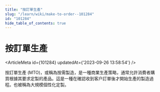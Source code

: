 ```yaml
---
title: "按訂單生產"
slug: "/learn/wiki/make-to-order--101284"
id: "101284"
hide_table_of_contents: true
---
```



# 按訂單生產

<ArticleMeta id={101284} updatedAt={'2023-09-26 13:58:54'} />
<div className='border-solid border-b border-t-0 my-4 border-[var(--ifm-color-gray-300)]' />

按訂單生產 (MTO)，或稱為按需製造，是一種商業生產策略，通常允許消費者購買根據其要求定製的產品。這是一種在確認收到客户訂單後才開始生產的製造過程。也被稱為大規模個性化定製。

